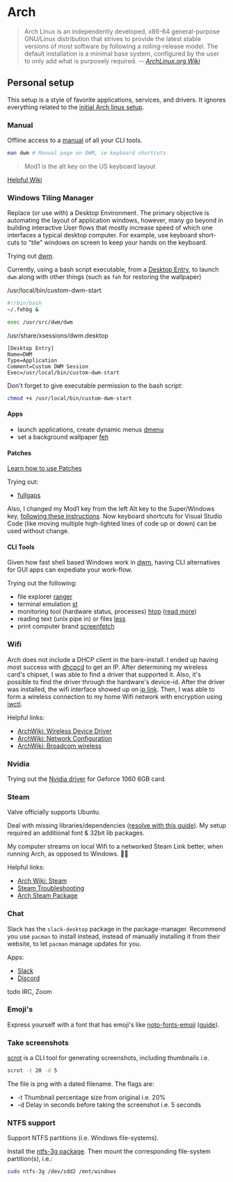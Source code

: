 # Arch

> Arch Linux is an independently developed, x86-64 general-purpose GNU/Linux distribution that strives to provide the latest stable versions of most software by following a rolling-release model. The default installation is a minimal base system, configured by the user to only add what is purposely required.
> -- <i>[ArchLinux.org Wiki](https://wiki.archlinux.org/index.php/Arch_Linux)</i>

## Personal setup

This setup is a style of favorite applications, services, and drivers. It ignores everything related to the [initial Arch linux setup](https://wiki.archlinux.org/index.php/Installation_guide).

### Manual
Offline access to a [manual](https://www.cyberciti.biz/faq/linux-unix-creating-a-manpage/) of all your CLI tools.
```bash
man dwm # Manual page on DWM, ie keyboard shortcuts
```
> Mod1 is the alt key on the US keyboard layout

[Helpful Wiki](https://wiki.archlinux.org/index.php/Man_page)

### Windows Tiling Manager
Replace (or use with) a Desktop Environment. The primary objective is automating the layout of application windows, however, many go beyond in building interactive User flows that mostly increase speed of which one interfaces a typical desktop computer. For example, use keyboard short-cuts to "tile" windows on screen to keep your hands on the keyboard.

Trying out [dwm](dwm).

Currently, using a bash script executable, from a [Desktop Entry](https://wiki.archlinux.org/index.php/Desktop_entries), to launch `dwm` along with other things (such as `feh` for restoring the wallpaper)

/usr/local/bin/custom-dwm-start
```bash
#!/bin/bash
~/.fehbg &

exec /usr/src/dwm/dwm
```

/usr/share/xsessions/dwm.desktop
```
[Desktop Entry]
Name=DWM
Type=Application
Comment=Custom DWM Session
Exec=/usr/local/bin/custom-dwm-start
```

Don't forget to give executable permission to the bash script:
```bash
chmod +x /usr/local/bin/custom-dwm-start
```

#### Apps
- launch applications, create dynamic menus [dmenu](https://wiki.archlinux.org/index.php/Dmenu)
- set a background wallpaper [feh](https://wiki.archlinux.org/index.php/Feh)

#### Patches
[Learn how to use Patches](https://dwm.suckless.org/customisation/patches_in_git/)

Trying out:
- [fullgaps](https://dwm.suckless.org/patches/fullgaps/)

Also, I changed my Mod1 key from the left Alt key to the Super/Windows key, [following these instructions](https://dwm.suckless.org/customisation/windows_key/). Now keyboard shortcuts for Visual Studio Code (like moving multiple high-lighted lines of code up or down) can be used without change.

#### CLI Tools
Given how fast shell based Windows work in [dwm](dwm), having  CLI alternatives for GUI apps can expediate your work-flow.

Trying out the following:
- file explorer [ranger](https://wiki.archlinux.org/index.php/Ranger)
- terminal emulation [st](https://wiki.archlinux.org/index.php/St)
- monitoring tool (hardware status, processes) [htop](https://www.cyberciti.biz/faq/how-to-install-htop-on-arch-linux/) ([read more](https://www.linuxtechi.com/htop-monitor-linux-system-processes/))
- reading text (unix pipe in) or files [less](https://www.howtogeek.com/444233/how-to-use-the-less-command-on-linux/)
- print computer brand [screenfetch](https://archlinux.org/packages/?name=screenfetch)

### Wifi
Arch does not include a DHCP client in the bare-install. I ended up having most success with [dhcpcd](https://wiki.archlinux.org/index.php/Dhcpcd) to get an IP. After determining my wireless card's chipset, I was able to find a driver that supported it. Also, it's possible to find the driver through the hardware's device-id. After the driver was installed, the wifi interface showed up on [ip link](https://wiki.archlinux.org/index.php/Network_configuration#Network_interfaces). Then, I was able to form a wireless connection to my home Wifi network with encryption using [iwctl](https://wiki.archlinux.org/index.php/Iwd#iwctl).

Helpful links:
- [ArchWiki: Wireless Device Driver](https://wiki.archlinux.org/index.php/Network_configuration/Wireless#Device_driver)
- [ArchWiki: Network Configuration](https://wiki.archlinux.org/index.php/Network_configuration)
- [ArchWiki: Broadcom wireless](https://wiki.archlinux.org/index.php/Broadcom_wireless)

### Nvidia
Trying out the [Nvidia driver](https://wiki.archlinux.org/index.php/NVIDIA) for Geforce 1060 6GB card.

### Steam
Valve officially supports Ubuntu. 

Deal with missing libraries/dependencies ([resolve with this guide](https://wiki.archlinux.org/index.php/Steam/Troubleshooting_#Finding_missing_runtime_libraries)). My setup required an additional font & 32bit lib packages.

My computer streams on local Wifi to a networked Steam Link better, when running Arch, as opposed to Windows. 💪🤩

Helpful links:
- [Arch Wiki: Steam](https://wiki.archlinux.org/index.php/Steam)
- [Steam Troubleshooting](https://wiki.archlinux.org/index.php/Steam/Troubleshooting_)
- [Arch Steam Package](https://archlinux.org/packages/?name=steam)

### Chat
Slack has the `slack-desktop` package in the package-manager. Recommend you use `pacman` to install instead, instead of manually installing it from their website, to let `pacman` manage updates for you.

Apps:
- [Slack](https://aur.archlinux.org/packages/slack-desktop/) 
- [Discord](https://wiki.archlinux.org/index.php/Discord)

todo IRC, Zoom

### Emoji's

Express yourself with a font that has emoji's like [noto-fonts-emoji](https://archlinux.org/packages/extra/any/noto-fonts-emoji/) ([guide](ttps://dev.to/darksmile92/get-emojis-working-on-arch-linux-with-noto-fonts-emoji-2a9)).

### Take screenshots
[scrot]() is a CLI tool for generating screenshots, including thumbnails i.e.
```bash
scrot -t 20 -d 5
```
The file is png with a dated filename. The flags are:
- -t Thumbnail percentage size from original i.e. 20%
- -d Delay in seconds before taking the screenshot i.e. 5 seconds

### NTFS support
Support NTFS partitions (i.e. Windows file-systems).

Install the [ntfs-3g package](https://wiki.archlinux.org/index.php/NTFS-3G). Then mount the corresponding file-system partition(s), i.e.:
```bash
sudo ntfs-3g /dev/sdd2 /mnt/windows
```